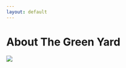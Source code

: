```yaml
---
layout: default
---
```


# About The Green Yard

![](images/Screen Shot 2023-06-28 at 4.08.04 PM.png)
